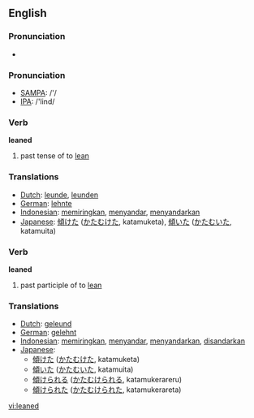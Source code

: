 ==English==

===Pronunciation===
*{{audio|en-us-leaned.ogg|Audio (US)}}

=== Pronunciation ===
*[[w:SAMPA|SAMPA]]: /'/
*[[w:IPA|IPA]]: /'lind/

=== Verb ===

'''leaned'''

# past tense of to [[lean]]

=== Translations ===
*[[Dutch]]: [[leunde]], [[leunden]]
*[[German]]: [[lehnte]]
*[[Indonesian]]: [[miring|memiringkan]], [[sandar|menyandar]], [[sandar|menyandarkan]]
*[[Japanese]]: [[傾けた]] ([[かたむけた]], katamuketa), [[傾いた]] ([[かたむいた]], katamuita)

=== Verb ===

'''leaned'''

# past participle of to [[lean]]

=== Translations ===
*[[Dutch]]: [[geleund]]
*[[German]]: [[gelehnt]]
*[[Indonesian]]: [[miring|memiringkan]], [[sandar|menyandar]], [[sandar|menyandarkan]], [[sandar|disandarkan]]
*[[Japanese]]: 
** [[傾けた]] ([[かたむけた]], katamuketa)
** [[傾いた]] ([[かたむいた]], katamuita)
** [[傾けられる]] ([[かたむけられる]], katamukerareru)
** [[傾けられた]] ([[かたむけられた]], katamukerareta)

[[vi:leaned]]